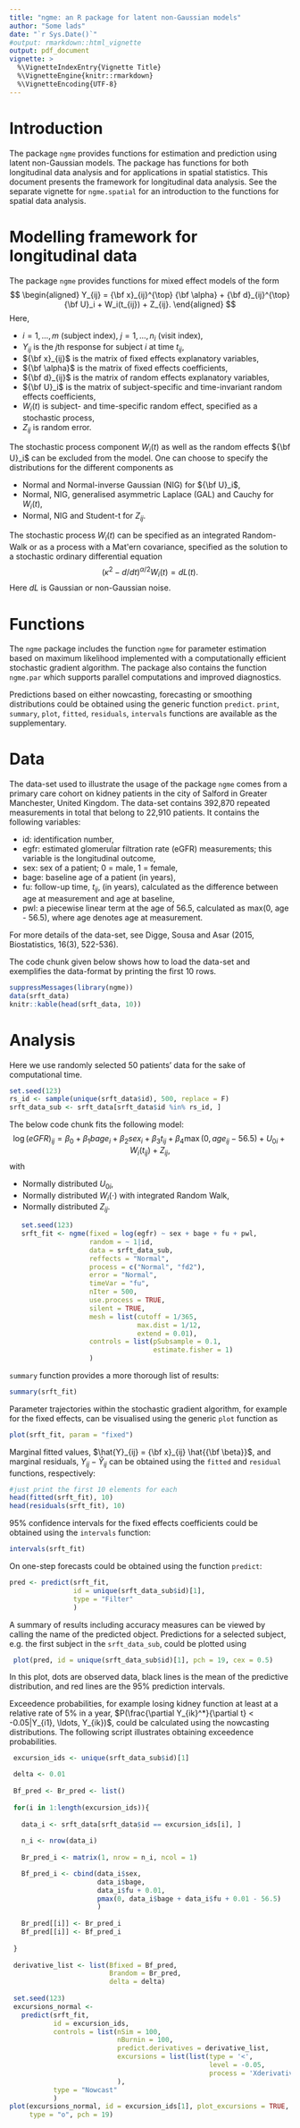 ```yaml
---
title: "ngme: an R package for latent non-Gaussian models"
author: "Some lads"
date: "`r Sys.Date()`"
#output: rmarkdown::html_vignette
output: pdf_document
vignette: >
  %\VignetteIndexEntry{Vignette Title}
  %\VignetteEngine{knitr::rmarkdown}
  %\VignetteEncoding{UTF-8}
---
```


# Introduction 
The package `ngme` provides functions for estimation and prediction using latent non-Gaussian models. The package has functions for both longitudinal data analysis and for applications in spatial statistics. This document presents the framework for longitudinal data analysis. See the separate vignette for `ngme.spatial` for an introduction to the functions for spatial data analysis.

# Modelling framework for longitudinal data

The package `ngme` provides functions for mixed effect models of the form
$$
\begin{aligned}
Y_{ij} = {\bf x}_{ij}^{\top} {\bf \alpha} + {\bf d}_{ij}^{\top} {\bf U}_i + W_i(t_{ij}) + Z_{ij}.
\end{aligned}
$$
Here, 

- $i = 1, \ldots, m$ (subject index), $j = 1, \ldots, n_i$ (visit index), 
- $Y_{ij}$ is the $j$th response for subject $i$ at time $t_{ij}$,
- ${\bf x}_{ij}$ is the matrix of fixed effects explanatory variables,
- ${\bf \alpha}$ is the matrix of fixed effects coefficients,
- ${\bf d}_{ij}$ is the matrix of random effects explanatory variables,
- ${\bf U}_i$ is the matrix of subject-specific and time-invariant random effects coefficients,
- $W_i(t)$ is subject- and time-specific random effect, specified as a stochastic process,
- $Z_{ij}$ is random error.

The stochastic process component $W_i(t)$ as well as the random effects ${\bf U}_i$ can be excluded from the model. One can choose to specify the distributions for the different components as
 
- Normal and Normal-inverse Gaussian (NIG) for ${\bf U}_i$,
- Normal, NIG, generalised asymmetric Laplace (GAL) and Cauchy for $W_i(t)$,
- Normal, NIG and Student-t for $Z_{ij}$.

The stochastic process $W_i(t)$ can be specified as an integrated Random-Walk or as a process with a Mat\'ern covariance, specified as the solution to a stochastic ordinary differential equation
$$
(\kappa^2 - d/dt)^{\alpha/2}W_i(t) = d L(t).
$$
Here $dL$ is Gaussian or non-Gaussian noise.

# Functions

The `ngme` package includes the function `ngme` for parameter estimation 
based on maximum likelihood implemented with a computationally efficient 
stochastic gradient algorithm. The package also contains the function `ngme.par` which supports parallel computations and improved diagnostics. 

Predictions based on either nowcasting, forecasting or smoothing distributions could be obtained using the generic function `predict`. `print`, `summary`, `plot`, `fitted`, `residuals`, `intervals` functions are available as the supplementary. 


# Data

The data-set used to illustrate the usage of the package `ngme` comes 
from a primary care cohort on kidney patients in the city of Salford 
in Greater Manchester, United Kingdom. The data-set contains 392,870 
repeated measurements in total that belong to 22,910 patients. It contains 
the following variables:

- id: identification number,
- egfr: estimated glomerular filtration rate (eGFR) measurements; 
        this variable is the longitudinal outcome,
- sex: sex of a patient; 0 = male, 1 = female,
- bage: baseline age of a patient (in years),
- fu: follow-up time, $t_{ij}$, (in years), calculated as the difference 
      between age at measurement and age at baseline,
- pwl: a piecewise linear term at the age of 56.5, 
       calculated as max(0, age - 56.5), 
       where age denotes age at measurement. 

For more details of the data-set, see 
Digge, Sousa and Asar (2015, Biostatistics, 16(3), 522-536). 

The code chunk given below shows how to load the data-set and 
exemplifies the data-format by printing the first 10 rows. 

```r
suppressMessages(library(ngme))
data(srft_data)
knitr::kable(head(srft_data, 10))
```

# Analysis

Here we use randomly selected 50 patients' data for the sake 
of computational time. 

```r
set.seed(123)
rs_id <- sample(unique(srft_data$id), 500, replace = F)
srft_data_sub <- srft_data[srft_data$id %in% rs_id, ]
```

The below code chunk fits the following model:
$$
\log(eGFR)_{ij} = \beta_0 + \beta_1 bage_{i} + \beta_2 sex_i + 
                 \beta_3 t_{ij} + \beta_4 \max(0, age_{ij} - 56.5) + 
                 U_{0i} + W_i(t_{ij}) + Z_{ij},
$$
with 

- Normally distributed $U_{0i}$,
- Normally distributed $W_i(\cdot)$ with integrated Random Walk,
- Normally distributed $Z_{ij}$.

```r
   set.seed(123)
   srft_fit <- ngme(fixed = log(egfr) ~ sex + bage + fu + pwl,
                    random = ~ 1|id,
                    data = srft_data_sub,
                    reffects = "Normal",
                    process = c("Normal", "fd2"),
                    error = "Normal",
                    timeVar = "fu",
                    nIter = 500,
                    use.process = TRUE,
                    silent = TRUE,
                    mesh = list(cutoff = 1/365,
                                max.dist = 1/12,
                                extend = 0.01),
                    controls = list(pSubsample = 0.1,
                                    estimate.fisher = 1)
                    )
```

`summary` function provides a more thorough list of results:

```r
summary(srft_fit)
```

Parameter trajectories within the stochastic gradient algorithm, 
for example for the fixed effects, 
can be visualised using the generic `plot` function as

```r
plot(srft_fit, param = "fixed")
```

Marginal fitted values, $\hat{Y}_{ij} = {\bf x}_{ij} \hat{{\bf \beta}}$, 
and marginal residuals, $Y_{ij} - \hat{Y}_{ij}$ can be obtained using 
the `fitted` and `residual` functions, respectively:

```r
#just print the first 10 elements for each
head(fitted(srft_fit), 10)
head(residuals(srft_fit), 10)
```

95\% confidence intervals for the fixed effects coefficients 
could be obtained using the `intervals` function:

```r
intervals(srft_fit)
```

On one-step forecasts could be obtained using the function 
`predict`:

```r
pred <- predict(srft_fit, 
                id = unique(srft_data_sub$id)[1], 
                type = "Filter"
                )

```

A summary of results including accuracy measures can be viewed by 
calling the name of the predicted object. 
Predictions for a selected subject, e.g. the first subject in the 
`srft_data_sub`, could be plotted using

```r
 plot(pred, id = unique(srft_data_sub$id)[1], pch = 19, cex = 0.5)
```

In this plot, dots are observed data, black lines is the mean 
of the predictive distribution, and red lines are the 95\% 
prediction intervals. 

Exceedence probabilities, for example losing kidney function 
at least at a relative rate of 5\% in a year, 
$P(\frac{\partial Y_{ik}^*}{\partial t} < -0.05|Y_{i1}, \ldots, Y_{ik})$,
could be calculated using the nowcasting distributions. 
The following script illustrates obtaining exceedence probabilities. 

```r
 excursion_ids <- unique(srft_data_sub$id)[1]

 delta <- 0.01
 
 Bf_pred <- Br_pred <- list()
 
 for(i in 1:length(excursion_ids)){
   
   data_i <- srft_data[srft_data$id == excursion_ids[i], ]
   
   n_i <- nrow(data_i)
   
   Br_pred_i <- matrix(1, nrow = n_i, ncol = 1)

   Bf_pred_i <- cbind(data_i$sex,
                      data_i$bage,
                      data_i$fu + 0.01, 
                      pmax(0, data_i$bage + data_i$fu + 0.01 - 56.5)
                      )
   
   Br_pred[[i]] <- Br_pred_i
   Bf_pred[[i]] <- Bf_pred_i
   
 }
 
 derivative_list <- list(Bfixed = Bf_pred,
                         Brandom = Br_pred,
                         delta = delta)
 
 set.seed(123)
 excursions_normal <- 
   predict(srft_fit,
           id = excursion_ids,
           controls = list(nSim = 100,
                           nBurnin = 100,
                           predict.derivatives = derivative_list,
                           excursions = list(list(type = '<', 
                                                  level = -0.05, 
                                                  process = 'Xderivative'))
                           ),
           type = "Nowcast"
           )
plot(excursions_normal, id = excursion_ids[1], plot_excursions = TRUE,
     type = "o", pch = 19) 
 
```
 